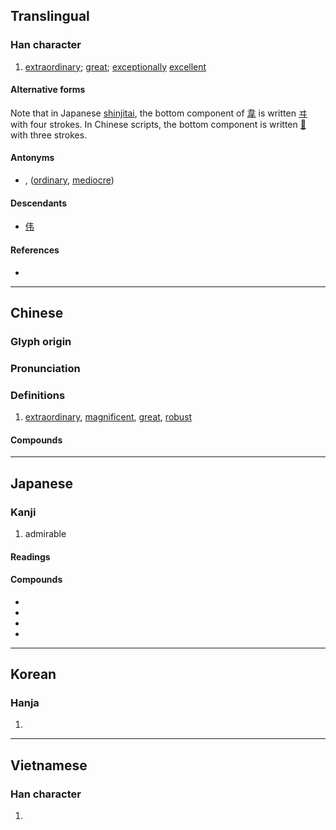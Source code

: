 {{also|伟}}
{{character info/new}}
==Translingual==

===Han character===
{{Han char|rn=9|rad=人|as=09|asj=10|sn=11|snj=12|four=24256|canj=ODMQ|ids=⿰亻韋}}

# [[extraordinary]]; [[great]]; [[exceptionally]] [[excellent]]

====Alternative forms====
Note that in Japanese [[shinjitai]], the bottom component of [[韋]] is written [[ヰ]] with four strokes. In Chinese scripts, the bottom component is written [[𡕒]] with three strokes.

====Antonyms====
* {{l|mul|庸}}, {{l|mul|凡}} ([[ordinary]], [[mediocre]])

====Descendants====
* [[伟]]

====References====
* {{Han ref|kx=0110.050|dkj=00837|dj=0234.020|hdz=10198.040|uh=5049|ud=20553|bh=B0B6|bd=45238}}

----

==Chinese==
{{zh-forms|s=伟}}

===Glyph origin===
{{Han etym}}
{{Han compound|人|alt1=亻|韋}}<!-- Unclear to me if liushu is psc or ic (people dancing) -->

===Pronunciation===
{{zh-pron
|m=wěi
|c=wai5
|h=pfs=vî
|md=
|mn=úi
|w=
|mc=y
|oc=y
|cat=a
}}

===Definitions===
{{zh-hanzi}}

# [[extraordinary]], [[magnificent]], [[great]], [[robust]]

====Compounds====
{{zh-der|偉大|宏偉|雄偉}}

----

==Japanese==

===Kanji===
{{ja-kanji|grade=c|rs=人09}}

# admirable

====Readings====
{{ja-readings
|on=い<ゐ
|kun=えら-い, ひいでる, すぐ-れる
}}

====Compounds====
* {{m|ja|偉業|tr=igyō}}
* {{m|ja|偉才|tr=isai}}
* {{m|ja|偉人|tr=ijin}}
* {{m|ja|偉大|tr=idai}}

----

==Korean==

===Hanja===
{{ko-hanja|hangeul=위|rv=wi|mr=wi}}

# {{defn|lang=ko|sort=人09}}

----

==Vietnamese==

===Han character===
{{vi-hantu|[[vĩ]], [[vỉ]]|rs=人09}}

# {{defn|lang=vi|sort=人09}}